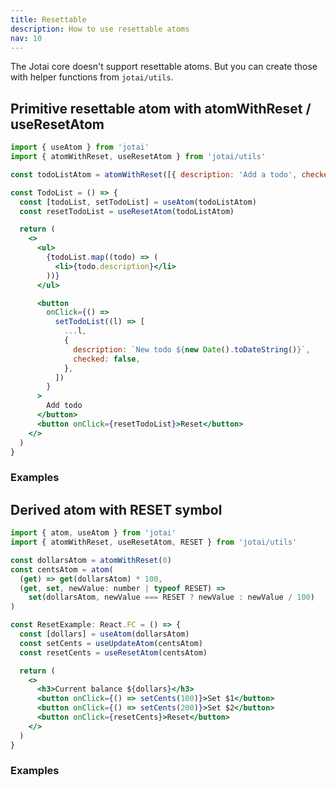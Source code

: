 ```yaml
---
title: Resettable
description: How to use resettable atoms
nav: 10
---
```


The Jotai core doesn't support resettable atoms.
But you can create those with helper functions from `jotai/utils`.

## Primitive resettable atom with atomWithReset / useResetAtom

```jsx
import { useAtom } from 'jotai'
import { atomWithReset, useResetAtom } from 'jotai/utils'

const todoListAtom = atomWithReset([{ description: 'Add a todo', checked: false }])

const TodoList = () => {
  const [todoList, setTodoList] = useAtom(todoListAtom)
  const resetTodoList = useResetAtom(todoListAtom)

  return (
    <>
      <ul>
        {todoList.map((todo) => (
          <li>{todo.description}</li>
        ))}
      </ul>

      <button
        onClick={() =>
          setTodoList((l) => [
            ...l,
            {
              description: `New todo ${new Date().toDateString()}`,
              checked: false,
            },
          ])
        }
      >
        Add todo
      </button>
      <button onClick={resetTodoList}>Reset</button>
    </>
  )
}
```

### Examples

<Codesandbox id="w91cq" />

## Derived atom with RESET symbol

```jsx
import { atom, useAtom } from 'jotai'
import { atomWithReset, useResetAtom, RESET } from 'jotai/utils'

const dollarsAtom = atomWithReset(0)
const centsAtom = atom(
  (get) => get(dollarsAtom) * 100,
  (get, set, newValue: number | typeof RESET) =>
    set(dollarsAtom, newValue === RESET ? newValue : newValue / 100)
)

const ResetExample: React.FC = () => {
  const [dollars] = useAtom(dollarsAtom)
  const setCents = useUpdateAtom(centsAtom)
  const resetCents = useResetAtom(centsAtom)

  return (
    <>
      <h3>Current balance ${dollars}</h3>
      <button onClick={() => setCents(100)}>Set $1</button>
      <button onClick={() => setCents(200)}>Set $2</button>
      <button onClick={resetCents}>Reset</button>
    </>
  )
}
```

### Examples

<Codesandbox id="41c0s" />
